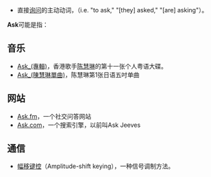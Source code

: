 {{wiktionary|ask}}
* 直接[[疑問句|询问]]的主动动词，（i.e. "to ask," "[they] asked," "[are] asking"）。

'''Ask'''可能是指：
{{TOC right}}

==音乐==
* [[Ask_(專輯)|Ask_(專輯)]]，香港歌手[[陈慧琳|陈慧琳]]的第十一张个人粤语大碟。
* [[Ask_(陳慧琳單曲)|Ask_(陳慧琳單曲)]]，陈慧琳第1张日语五吋单曲

==网站==
* [[Ask.fm|Ask.fm]]，一个社交问答网站
* [[Ask.com|Ask.com]]，一个搜索引擎，以前叫Ask Jeeves

==通信==
* [[幅移键控|幅移键控]]（Amplitude-shift keying），一种信号调制方法。

{{disambiguation|geo}}